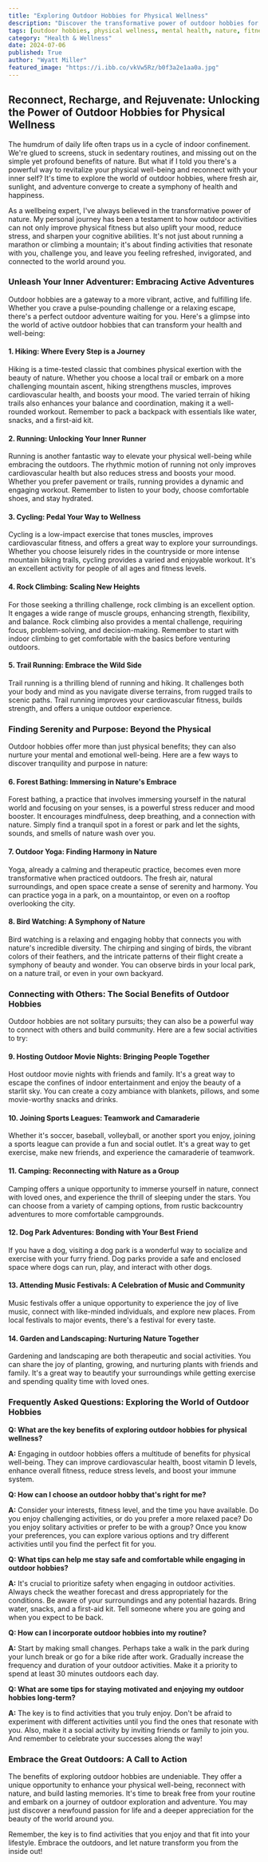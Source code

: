 ```yaml
---
title: "Exploring Outdoor Hobbies for Physical Wellness"
description: "Discover the transformative power of outdoor hobbies for your physical and mental well-being. Explore a variety of activities, from hiking and running to forest bathing and outdoor yoga, and learn how to incorporate these practices into your daily life for a healthier and happier you."
tags: [outdoor hobbies, physical wellness, mental health, nature, fitness, hiking, running, cycling, rock climbing, trail running, forest bathing, outdoor yoga, bird watching, camping, dog parks, music festivals, gardening, landscaping]
category: "Health & Wellness"
date: 2024-07-06
published: True
author: "Wyatt Miller"
featured_image: "https://i.ibb.co/vkVw5Rz/b0f3a2e1aa0a.jpg"
---
```


## Reconnect, Recharge, and Rejuvenate: Unlocking the Power of Outdoor Hobbies for Physical Wellness

The humdrum of daily life often traps us in a cycle of indoor confinement. We're glued to screens, stuck in sedentary routines, and missing out on the simple yet profound benefits of nature. But what if I told you there's a powerful way to revitalize your physical well-being and reconnect with your inner self? It's time to explore the world of outdoor hobbies, where fresh air, sunlight, and adventure converge to create a symphony of health and happiness. 

As a wellbeing expert, I've always believed in the transformative power of nature.  My personal journey has been a testament to how outdoor activities can not only improve physical fitness but also uplift your mood, reduce stress, and sharpen your cognitive abilities. It's not just about running a marathon or climbing a mountain; it's about finding activities that resonate with you, challenge you, and leave you feeling refreshed, invigorated, and connected to the world around you.

### Unleash Your Inner Adventurer: Embracing Active Adventures

Outdoor hobbies are a gateway to a more vibrant, active, and fulfilling life. Whether you crave a pulse-pounding challenge or a relaxing escape, there's a perfect outdoor adventure waiting for you. Here's a glimpse into the world of active outdoor hobbies that can transform your health and well-being:

#### 1. Hiking: Where Every Step is a Journey

Hiking is a time-tested classic that combines physical exertion with the beauty of nature. Whether you choose a local trail or embark on a more challenging mountain ascent, hiking strengthens muscles, improves cardiovascular health, and boosts your mood.  The varied terrain of hiking trails also enhances your balance and coordination, making it a well-rounded workout. Remember to pack a backpack with essentials like water, snacks, and a first-aid kit.  

#### 2. Running: Unlocking Your Inner Runner

Running is another fantastic way to elevate your physical well-being while embracing the outdoors.  The rhythmic motion of running not only improves cardiovascular health but also reduces stress and boosts your mood.  Whether you prefer pavement or trails, running provides a dynamic and engaging workout.  Remember to listen to your body, choose comfortable shoes, and stay hydrated.

#### 3. Cycling: Pedal Your Way to Wellness

Cycling is a low-impact exercise that tones muscles, improves cardiovascular fitness, and offers a great way to explore your surroundings.  Whether you choose leisurely rides in the countryside or more intense mountain biking trails, cycling provides a varied and enjoyable workout.  It's an excellent activity for people of all ages and fitness levels.

#### 4. Rock Climbing: Scaling New Heights

For those seeking a thrilling challenge, rock climbing is an excellent option.  It engages a wide range of muscle groups, enhancing strength, flexibility, and balance.  Rock climbing also provides a mental challenge, requiring focus, problem-solving, and decision-making.  Remember to start with indoor climbing to get comfortable with the basics before venturing outdoors.

#### 5. Trail Running: Embrace the Wild Side

Trail running is a thrilling blend of running and hiking. It challenges both your body and mind as you navigate diverse terrains, from rugged trails to scenic paths.  Trail running improves your cardiovascular fitness, builds strength, and offers a unique outdoor experience.  

### Finding Serenity and Purpose:  Beyond the Physical 

Outdoor hobbies offer more than just physical benefits; they can also nurture your mental and emotional well-being. Here are a few ways to discover tranquility and purpose in nature:

#### 6. Forest Bathing: Immersing in Nature's Embrace

Forest bathing, a practice that involves immersing yourself in the natural world and focusing on your senses, is a powerful stress reducer and mood booster. It encourages mindfulness, deep breathing, and a connection with nature.  Simply find a tranquil spot in a forest or park and let the sights, sounds, and smells of nature wash over you.

#### 7. Outdoor Yoga: Finding Harmony in Nature

Yoga, already a calming and therapeutic practice, becomes even more transformative when practiced outdoors. The fresh air, natural surroundings, and open space create a sense of serenity and harmony.  You can practice yoga in a park, on a mountaintop, or even on a rooftop overlooking the city.  

#### 8. Bird Watching:  A Symphony of Nature

Bird watching is a relaxing and engaging hobby that connects you with nature's incredible diversity.  The chirping and singing of birds, the vibrant colors of their feathers, and the intricate patterns of their flight create a symphony of beauty and wonder.  You can observe birds in your local park, on a nature trail, or even in your own backyard.  

### Connecting with Others:  The Social Benefits of Outdoor Hobbies

Outdoor hobbies are not solitary pursuits; they can also be a powerful way to connect with others and build community. Here are a few social activities to try:

#### 9. Hosting Outdoor Movie Nights:  Bringing People Together

Host outdoor movie nights with friends and family.  It's a great way to escape the confines of indoor entertainment and enjoy the beauty of a starlit sky.  You can create a cozy ambiance with blankets, pillows, and some movie-worthy snacks and drinks. 

#### 10. Joining Sports Leagues:  Teamwork and Camaraderie

Whether it's soccer, baseball, volleyball, or another sport you enjoy, joining a sports league can provide a fun and social outlet.  It's a great way to get exercise, make new friends, and experience the camaraderie of teamwork.

#### 11. Camping: Reconnecting with Nature as a Group

Camping offers a unique opportunity to immerse yourself in nature, connect with loved ones, and experience the thrill of sleeping under the stars.  You can choose from a variety of camping options, from rustic backcountry adventures to more comfortable campgrounds. 

#### 12.  Dog Park Adventures:  Bonding with Your Best Friend

If you have a dog, visiting a dog park is a wonderful way to socialize and exercise with your furry friend. Dog parks provide a safe and enclosed space where dogs can run, play, and interact with other dogs. 

#### 13. Attending Music Festivals:  A Celebration of Music and Community

Music festivals offer a unique opportunity to experience the joy of live music, connect with like-minded individuals, and explore new places.  From local festivals to major events, there's a festival for every taste.

#### 14.  Garden and Landscaping:  Nurturing Nature Together

Gardening and landscaping are both therapeutic and social activities. You can share the joy of planting, growing, and nurturing plants with friends and family. It's a great way to beautify your surroundings while getting exercise and spending quality time with loved ones.

### Frequently Asked Questions:  Exploring the World of Outdoor Hobbies

**Q: What are the key benefits of exploring outdoor hobbies for physical wellness?**

**A:** Engaging in outdoor hobbies offers a multitude of benefits for physical well-being. They can improve cardiovascular health, boost vitamin D levels, enhance overall fitness, reduce stress levels, and boost your immune system.   

**Q:  How can I choose an outdoor hobby that's right for me?**

**A:**  Consider your interests, fitness level, and the time you have available.   Do you enjoy challenging activities, or do you prefer a more relaxed pace?  Do you enjoy solitary activities or prefer to be with a group?  Once you know your preferences, you can explore various options and try different activities until you find the perfect fit for you.

**Q: What tips can help me stay safe and comfortable while engaging in outdoor hobbies?**

**A:**  It's crucial to prioritize safety when engaging in outdoor activities.  Always check the weather forecast and dress appropriately for the conditions.  Be aware of your surroundings and any potential hazards.  Bring water, snacks, and a first-aid kit.  Tell someone where you are going and when you expect to be back. 

**Q: How can I incorporate outdoor hobbies into my routine?**

**A:**  Start by making small changes.  Perhaps take a walk in the park during your lunch break or go for a bike ride after work.  Gradually increase the frequency and duration of your outdoor activities.  Make it a priority to spend at least 30 minutes outdoors each day. 

**Q: What are some tips for staying motivated and enjoying my outdoor hobbies long-term?**

**A:**  The key is to find activities that you truly enjoy.  Don't be afraid to experiment with different activities until you find the ones that resonate with you.   Also, make it a social activity by inviting friends or family to join you.  And remember to celebrate your successes along the way! 

### Embrace the Great Outdoors: A Call to Action

The benefits of exploring outdoor hobbies are undeniable.  They offer a unique opportunity to enhance your physical well-being, reconnect with nature, and build lasting memories.  It's time to break free from your routine and embark on a journey of outdoor exploration and adventure.   You may just discover a newfound passion for life and a deeper appreciation for the beauty of the world around you.

Remember, the key is to find activities that you enjoy and that fit into your lifestyle.  Embrace the outdoors, and let nature transform you from the inside out!
